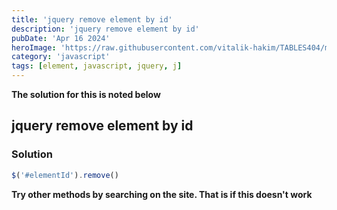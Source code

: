 ```yaml
---
title: 'jquery remove element by id'
description: 'jquery remove element by id'
pubDate: 'Apr 16 2024'
heroImage: 'https://raw.githubusercontent.com/vitalik-hakim/TABLES404/main/error_b/JavaScript.png'
category: 'javascript'
tags: [element, javascript, jquery, j]
---
```


**The solution for this is noted below**

## jquery remove element by id

### Solution

```javascript
$('#elementId').remove()
```

**Try other methods by searching on the site. That is if this doesn't work**
